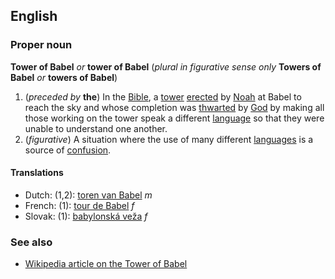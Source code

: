 == English ==
=== Proper noun ===
'''Tower of Babel''' ''or'' '''tower of Babel''' (''plural in figurative sense only'' '''Towers of Babel''' ''or'' '''towers of Babel''')

#(''preceded by'' '''the''') In the [[Bible]], a [[tower]] [[erect]]ed by [[Noah]] at Babel to reach the sky and whose completion was [[thwart]]ed by [[God]] by making all those working on the tower speak a different [[language]] so that they were unable to understand one another.
#(''figurative'') A situation where the use of many different [[language]]s is a source of [[confusion]].

==== Translations ====
*Dutch: (1,2): [[toren van Babel]] ''m''
*French: (1): [[tour de Babel]] ''f''
*Slovak: (1): [[babylonská veža]] ''f'' <!--I assume this is for sense 1-->

===See also===
*[[en:Tower_of_Babel|Wikipedia article on the Tower of Babel]]